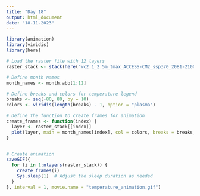 ---
title: "Day 18"
output: html_document
date: "18-11-2023"
---

```{r}
library(animation)
library(viridis)
library(here)

# Load the raster file with 12 layers
raster_stack <- stack(here("wc2.1_2.5m_tmax_ACCESS-CM2_ssp370_2081-2100.tif"))

# Define month names
month_names <- month.abb[1:12]

# Define breaks and colors for temperature legend
breaks <- seq(-80, 80, by = 10)
colors <- viridis(length(breaks) - 1, option = "plasma")

# Define the function to create frames for animation
create_frames <- function(index) {
  layer <- raster_stack[[index]]
  plot(layer, main = month_names[index], col = colors, breaks = breaks, legend = TRUE)
}


# Create animation
saveGIF({
  for (i in 1:nlayers(raster_stack)) {
    create_frames(i)
    Sys.sleep(1)  # Adjust the sleep duration as needed
  }
}, interval = 1, movie.name = "temperature_animation.gif")

```
